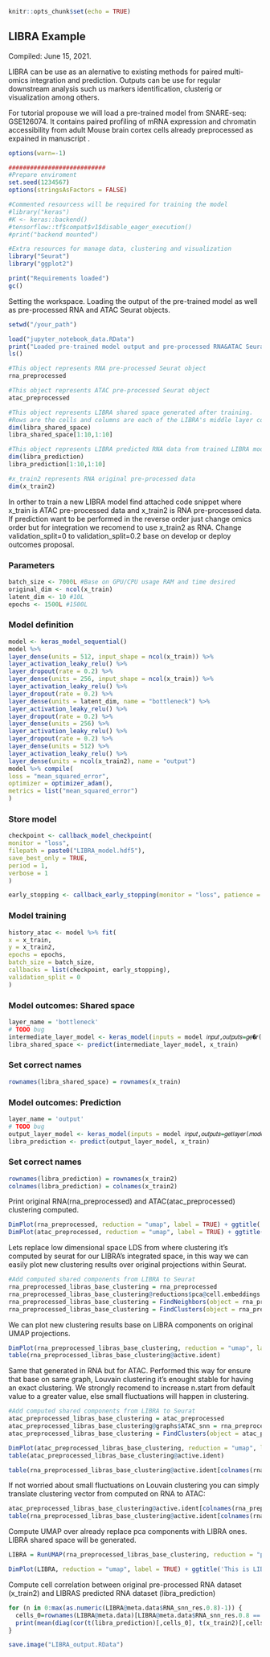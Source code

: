 ```r
knitr::opts_chunk$set(echo = TRUE)
```

## LIBRA Example 

Compiled: June 15, 2021.

LIBRA can be use as an alernative to existing methods for paired multi-omics integration and prediction. Outputs can be use for regular downstream analysis such us markers identification, clusterig or visualization among others.

For tutorial propouse we will load a pre-trained model from SNARE-seq: GSE126074. It contains paired profiling of mRNA expression and chromatin accessibility from adult Mouse brain cortex cells already preprocessed as expained in manuscript .


```r
options(warn=-1)

###########################
#Prepare enviroment
set.seed(1234567)
options(stringsAsFactors = FALSE)

#Commented resourcess will be required for training the model
#library("keras")
#K <- keras::backend()
#tensorflow::tf$compat$v1$disable_eager_execution()
#print("backend mounted")

#Extra resources for manage data, clustering and visualization
library("Seurat")
library("ggplot2")

print("Requirements loaded")
gc()
```

Setting the workspace. Loading the output of the pre-trained model as well as pre-processed RNA and ATAC Seurat objects.

```r
setwd("/your_path")

load("jupyter_notebook_data.RData")
print("Loaded pre-trained model output and pre-processed RNA&ATAC Seurat objects")
ls()
```

```r
#This object represents RNA pre-processed Seurat object
rna_preprocessed

#This object represents ATAC pre-processed Seurat object
atac_preprocessed

#This object represents LIBRA shared space generated after training.
#Rows are the cells and columns are each of the LIBRA's middle layer componens obtained
dim(libra_shared_space)
libra_shared_space[1:10,1:10]

#This object represents LIBRA predicted RNA data from trained LIBRA model
dim(libra_prediction)
libra_prediction[1:10,1:10]

#x_train2 represents RNA original pre-processed data
dim(x_train2)
```

In orther to train a new LIBRA model find attached code snippet where x_train is ATAC pre-processed data and x_train2 is RNA pre-processed data. If prediction want to be performed in the reverse order just change omics order but for integration we recomend to use x_train2 as RNA. Change validation_split=0 to validation_split=0.2 base on develop or deploy outcomes proposal.

### Parameters
```r
batch_size <- 7000L #Base on GPU/CPU usage RAM and time desired
original_dim <- ncol(x_train)
latent_dim <- 10 #10L
epochs <- 1500L #1500L
```

### Model definition
```r
model <- keras_model_sequential()
model %>%
layer_dense(units = 512, input_shape = ncol(x_train)) %>%
layer_activation_leaky_relu() %>%
layer_dropout(rate = 0.2) %>%
layer_dense(units = 256, input_shape = ncol(x_train)) %>%
layer_activation_leaky_relu() %>%
layer_dropout(rate = 0.2) %>%
layer_dense(units = latent_dim, name = "bottleneck") %>%
layer_activation_leaky_relu() %>%
layer_dropout(rate = 0.2) %>%
layer_dense(units = 256) %>%
layer_activation_leaky_relu() %>%
layer_dropout(rate = 0.2) %>%
layer_dense(units = 512) %>%
layer_activation_leaky_relu() %>%
layer_dense(units = ncol(x_train2), name = "output")
model %>% compile(
loss = "mean_squared_error",
optimizer = optimizer_adam(),
metrics = list("mean_squared_error")
)
```

### Store model
```r
checkpoint <- callback_model_checkpoint(
monitor = "loss",
filepath = paste0("LIBRA_model.hdf5"),
save_best_only = TRUE,
period = 1,
verbose = 1
)

early_stopping <- callback_early_stopping(monitor = "loss", patience = 20)
```

### Model training
```r
history_atac <- model %>% fit(
x = x_train,
y = x_train2,
epochs = epochs,
batch_size = batch_size,
callbacks = list(checkpoint, early_stopping),
validation_split = 0
)
```

### Model outcomes: Shared space
```r
layer_name = 'bottleneck'
# TODO bug
intermediate_layer_model <- keras_model(inputs = model 𝑖𝑛𝑝𝑢𝑡,𝑜𝑢𝑡𝑝𝑢𝑡𝑠=𝑔𝑒�𝑟(𝑚𝑜𝑑𝑒𝑙,𝑙𝑎𝑦𝑒𝑟𝑛𝑎𝑚𝑒) output)
libra_shared_space <- predict(intermediate_layer_model, x_train)
```

### Set correct names
```r
rownames(libra_shared_space) = rownames(x_train)
```

### Model outcomes: Prediction
```r
layer_name = 'output'
# TODO bug
output_layer_model <- keras_model(inputs = model 𝑖𝑛𝑝𝑢𝑡,𝑜𝑢𝑡𝑝𝑢𝑡𝑠=𝑔𝑒𝑡𝑙𝑎𝑦𝑒𝑟(𝑚𝑜𝑑𝑒𝑙,𝑙𝑎𝑦𝑒𝑟𝑛𝑎𝑚𝑒) output)
libra_prediction <- predict(output_layer_model, x_train)
```

### Set correct names
```r
rownames(libra_prediction) = rownames(x_train2)
colnames(libra_prediction) = colnames(x_train2)
```
Print original RNA(rna_preprocessed) and ATAC(atac_preprocessed) clustering computed.

```r
DimPlot(rna_preprocessed, reduction = "umap", label = TRUE) + ggtitle('This is RNA data after pre-processing')
DimPlot(atac_preprocessed, reduction = "umap", label = TRUE) + ggtitle('This is ATAC data after pre-processing')
```

Lets replace low dimensional space LDS from where clustering it's computed by seurat for our LIBRA's integrated space, in this way we can easily plot new clustering results over original projections within Seurat.
```r
#Add computed shared components from LIBRA to Seurat
rna_preprocessed_libras_base_clustering = rna_preprocessed
rna_preprocessed_libras_base_clustering@reductions$pca@cell.embeddings = libra_shared_space[match(rownames(rna_preprocessed_libras_base_clustering@reductions$pca@cell.embeddings),rownames(libra_shared_space)),]
rna_preprocessed_libras_base_clustering = FindNeighbors(object = rna_preprocessed_libras_base_clustering, reduction = "pca", dims = 1:10)
rna_preprocessed_libras_base_clustering = FindClusters(object = rna_preprocessed_libras_base_clustering, resolution = 0.8, n.start = 1000)
```

We can plot new clustering results base on LIBRA components on original UMAP projections.
```r
DimPlot(rna_preprocessed_libras_base_clustering, reduction = "umap", label = TRUE) + ggtitle('This is RNA original projection clustered base on LIBRA')
table(rna_preprocessed_libras_base_clustering@active.ident)
```

Same that generated in RNA but for ATAC.
Performed this way for ensure that base on same graph, Louvain clustering it's enought stable for having an exact clustering. We strongly recomend to increase n.start from default value to a greater value, else small fluctuations will happen in clustering.

```r
#Add computed shared components from LIBRA to Seurat
atac_preprocessed_libras_base_clustering = atac_preprocessed
atac_preprocessed_libras_base_clustering@graphs$ATAC_snn = rna_preprocessed_libras_base_clustering@graphs$RNA_snn
atac_preprocessed_libras_base_clustering = FindClusters(object = atac_preprocessed_libras_base_clustering, resolution = 0.8, n.start = 1000)

```

```r
DimPlot(atac_preprocessed_libras_base_clustering, reduction = "umap", label = TRUE)  + ggtitle('This is ATAC original projection clustered base on LIBRA')
table(atac_preprocessed_libras_base_clustering@active.ident)
```

```r
table(rna_preprocessed_libras_base_clustering@active.ident[colnames(rna_preprocessed_libras_base_clustering)] == atac_preprocessed_libras_base_clustering@active.ident[colnames(rna_preprocessed_libras_base_clustering)])
```

If not worried about small fluctuations on Louvain clustering you can simply translate clustering vector from computed on RNA to ATAC:

```r
atac_preprocessed_libras_base_clustering@active.ident[colnames(rna_preprocessed_libras_base_clustering)] = rna_preprocessed_libras_base_clustering@active.ident[colnames(rna_preprocessed_libras_base_clustering)]
table(rna_preprocessed_libras_base_clustering@active.ident[colnames(rna_preprocessed_libras_base_clustering)] == atac_preprocessed_libras_base_clustering@active.ident[colnames(rna_preprocessed_libras_base_clustering)])
```

Compute UMAP over already replace pca components with LIBRA ones. LIBRA shared space will be generated.

```r
LIBRA = RunUMAP(rna_preprocessed_libras_base_clustering, reduction = "pca", dims = 1:10)
```

```r
DimPlot(LIBRA, reduction = "umap", label = TRUE) + ggtitle('This is LIBRA shared projection clustered base on LIBRA')
```

Compute cell correlation between original pre-processed RNA dataset (x_train2) and LIBRAS predicted RNA dataset (libra_prediction)

```r
for (n in 0:max(as.numeric(LIBRA@meta.data$RNA_snn_res.0.8)-1)) {
  cells_0=rownames(LIBRA@meta.data)[LIBRA@meta.data$RNA_snn_res.0.8 == n]
  print(mean(diag(cor(t(libra_prediction)[,cells_0], t(x_train2)[,cells_0]))))
}
```

```r
save.image("LIBRA_output.RData")
```


